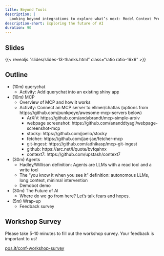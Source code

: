 ```yaml
---
title: Beyond Tools
description: |
  Looking beyond integrations to explore what’s next: Model Context Protocol (MCP), practical agent patterns, and the near future of AI-assisted development.
description-short: Exploring the future of AI
duration: 90
---
```


## Slides

{{< revealjs "slides/slides-13-thanks.html" class="ratio ratio-16x9" >}}

## Outline

- (10m) querychat
  - Activity: Add querychat into an existing shiny app

- (10m) MCP
  - Overview of MCP and how it works
  - Activity: Connect an MCP server to ellmer/chatlas (options from https://github.com/punkpeye/awesome-mcp-servers below)
    - ArXiV: https://github.com/andybrandt/mcp-simple-arxiv
    - webpage screenshot: https://github.com/ananddtyagi/webpage-screenshot-mcp
    - stocky: https://github.com/joelio/stocky
    - fetcher: https://github.com/jae-jae/fetcher-mcp
    - git-ingest: https://github.com/adhikasp/mcp-git-ingest
    - github: https://arc.net/l/quote/bvfqahnx
    - context7: https://github.com/upstash/context7

- (30m) Agents
  - Hadley/Willison definition: Agents are LLMs with a read tool and a write tool
  - The "you know it when you see it" definition: autonomous LLMs, long context, minimal intervention
  - Demobot demo

- (30m) The Future of AI
  - Where do we go from here? Let's talk fears and hopes.

- (5m) Wrap-up
  - Feedback survey

## Workshop Survey

Please take 5-10 minutes to fill out the workshop survey. Your feedback is important to us!

[pos.it/conf-workshop-survey](https://pos.it/conf-workshop-survey)
